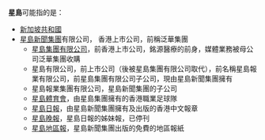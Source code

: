 '''星島'''可能指的是：

* [[新加坡共和國|新加坡共和國]]
* [[星島新聞集團|星島新聞集團]]有限公司， 香港上市公司，前稱泛華集團
** [[星島集團有限公司|星島集團有限公司]]，前香港上市公司，銘源醫療的前身，媒體業務被母公司泛華集團收購
** 星島有限公司，前上市公司（後被星島集團有限公司取代），前名稱星島報業有限公司，前星島集團有限公司子公司，現由星島新聞集團擁有
** 星島報業集團有限公司，星島新聞集團的子公司
** [[星島體育會|星島體育會]]，由星島集團擁有的香港職業足球隊
** [[星島日報|星島日報]]，由星島新聞集團擁有及出版的香港中文報章
** [[星島晚報|星島晚報]]，星島日報的姊妹報，已停刊
** [[星島地區報|星島地區報]]，星島新聞集團出版的免費的地區報紙

{{Disambig|CAT=二字消歧义}}